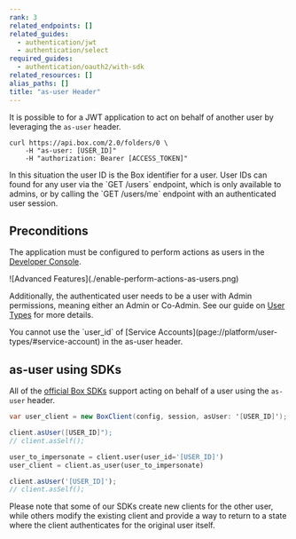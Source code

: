 ```yaml
---
rank: 3
related_endpoints: []
related_guides:
  - authentication/jwt
  - authentication/select
required_guides:
  - authentication/oauth2/with-sdk
related_resources: []
alias_paths: []
title: "as-user Header"
---
```

It is possible to for a JWT application to act on behalf of another user
by leveraging the `as-user` header.

```curl
curl https://api.box.com/2.0/folders/0 \
    -H "as-user: [USER_ID]"
    -H "authorization: Bearer [ACCESS_TOKEN]"
```

<Message>
In this situation the user ID is the Box identifier for a user. User IDs can
found for any user via the `GET /users` endpoint, which is only available to
admins, or by calling the `GET /users/me` endpoint with an authenticated user
session.
</Message>

## Preconditions

The application must be configured to perform actions as users in the
[Developer Console][devconsole].

<ImageFrame border center>
  ![Advanced Features](./enable-perform-actions-as-users.png)
</ImageFrame>

Additionally, the authenticated user needs to be a user with Admin permissions,
meaning either an Admin or Co-Admin. See our guide on
[User Types](page://platform/user-types) for more details.

<Message>
You cannot use the `user_id` of
[Service Accounts](page://platform/user-types/#service-account)
in the as-user header.
</Message>

## as-user using SDKs

All of the [official Box SDKs][sdk] support acting on behalf of a user using the
`as-user` header.

<Tabs>
  <Tab title='.NET'>

```csharp
var user_client = new BoxClient(config, session, asUser: '[USER_ID]');
```

  </Tab>
  <Tab title='Java'>

```java
client.asUser([USER_ID]");
// client.asSelf();
```

  </Tab>
  <Tab title='Python'>

```python
user_to_impersonate = client.user(user_id='[USER_ID]')
user_client = client.as_user(user_to_impersonate)
```

  </Tab>
  <Tab title='Node'>

```js
client.asUser('[USER_ID]');
// client.asSelf();
```

  </Tab>
</Tabs>

<Message warning>
  Please note that some of our SDKs create new clients for the other user, while
  others modify the existing client and provide a way to return to a state where
  the client authenticates for the original user itself.
</Message>

[devconsole]: https://app.box.com/developers/console
[sdk]: g://tooling/sdks